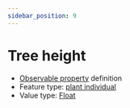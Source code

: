 ```yaml
---
sidebar_position: 9
---
```



# Tree height

- [Observable property](/viewers/dawe-vocabs?uri=https://linked.data.gov.au/def/nrm/20afc22d-7981-44d7-9417-673bb498b242) definition
- Feature type: [plant individual](http://linked.data.gov.au/def/tern-cv/60d7edf8-98c6-43e9-841c-e176c334d270)
- Value type: [Float](https://w3id.org/tern/ontologies/tern/Float)

<Example
  protocolModule="targeted-survey-flora-protocol-observation"
  observableProperty="https://linked.data.gov.au/def/nrm/20afc22d-7981-44d7-9417-673bb498b242"
/>
